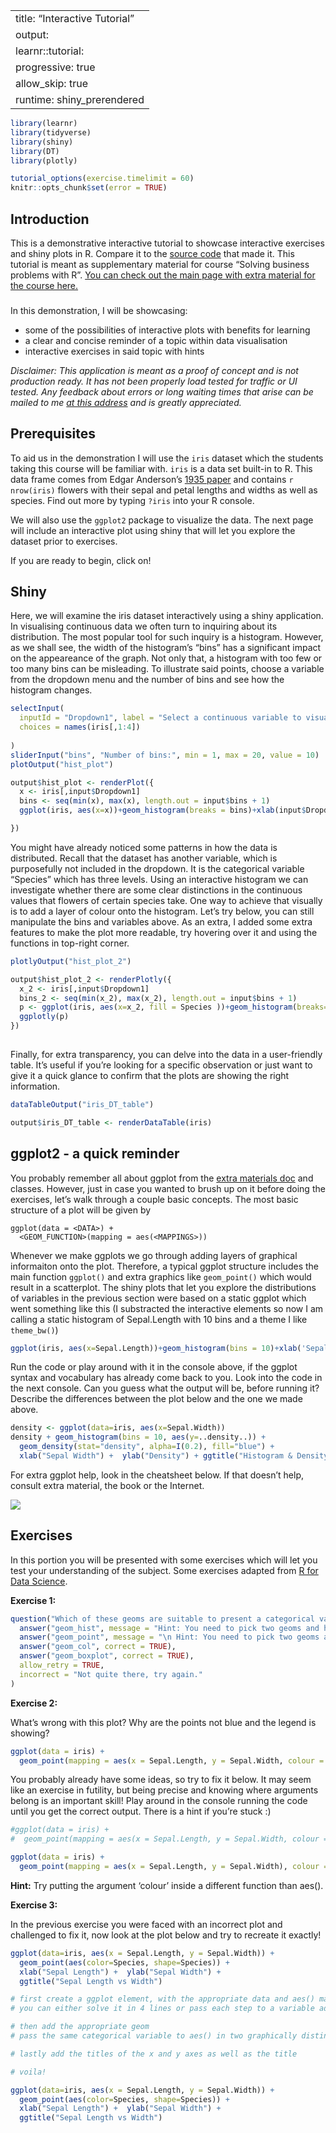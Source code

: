 
---
title: "Interactive Tutorial"
output: 
  learnr::tutorial:
    progressive: true
    allow_skip: true
runtime: shiny_prerendered
---

```r
library(learnr)
library(tidyverse)
library(shiny)
library(DT)
library(plotly)

tutorial_options(exercise.timelimit = 60)
knitr::opts_chunk$set(error = TRUE)
```

## Introduction 

This is a demonstrative interactive tutorial to showcase interactive exercises and shiny plots in R. Compare it to the [source code](https://github.com/rstudio/learnr/tree/master/inst/tutorials/ex-data-filter/ex-data-filter.Rmd) that made it. This tutorial is meant as supplementary material for course "Solving business problems with R". [You can check out the main page with extra material for the course here.](https://rpubs.com/jendrek/611158)

###  

In this demonstration, I will be showcasing: 

* some of the possibilities of interactive plots with benefits for learning 
* a clear and concise reminder of a topic within data visualisation
* interactive exercises in said topic with hints

_Disclaimer: This application is meant as a proof of concept and is not production ready. It has not been properly load tested for traffic or UI tested. Any feedback about errors or long waiting times that arise can be mailed to me [at this address](mailto:201811497@post.au.dk) and is greatly appreciated._



## Prerequisites

To aid us in the demonstration I will use the `iris` dataset which the students taking this course will be familiar with. `iris` is a data set built-in to R. This data frame comes from Edgar Anderson's [1935 paper](https://stat.ethz.ch/R-manual/R-devel/library/datasets/html/iris.html) and contains  `r nrow(iris)` flowers with their sepal and petal lengths and widths as well as species. Find out more by typing `?iris` into your R console.

We will also use the `ggplot2` package to visualize the data. The next page will include an interactive plot using shiny that will let you explore the dataset prior to exercises.

If you are ready to begin, click on!

## Shiny

Here, we will examine the iris dataset interactively using a shiny application. In visualising continuous data we often turn to inquiring about its distribution. The most popular tool for such inquiry is a histogram. However, as we shall see, the width of the histogram's "bins" has a significant impact on the appeareance of the graph. Not only that, a histogram with too few or too many bins can be misleading. To illustrate said points, choose a variable from the dropdown menu and the number of bins and see how the histogram changes.

```r
selectInput(
  inputId = "Dropdown1", label = "Select a continuous variable to visualise",
  choices = names(iris[,1:4])
  
)
sliderInput("bins", "Number of bins:", min = 1, max = 20, value = 10)
plotOutput("hist_plot")

```

```r
output$hist_plot <- renderPlot({
  x <- iris[,input$Dropdown1]
  bins <- seq(min(x), max(x), length.out = input$bins + 1)
  ggplot(iris, aes(x=x))+geom_histogram(breaks = bins)+xlab(input$Dropdown1)+theme_bw()

})
```
  
You might have already noticed some patterns in how the data is distributed. Recall that the dataset has another variable, which is purposefully not included in the dropdown. It is the categorical variable "Species" which has three levels. Using an interactive histogram we can investigate whether there are some clear distinctions in the continuous values that flowers of certain species take. One way to achieve that visually is to add a layer of colour onto the histogram. Let's try below, you can still manipulate the bins and variables above. As an extra, I added some extra features to make the plot more readable, try hovering over it and using the functions in top-right corner.

```r
plotlyOutput("hist_plot_2")
```

```r

output$hist_plot_2 <- renderPlotly({
  x_2 <- iris[,input$Dropdown1]
  bins_2 <- seq(min(x_2), max(x_2), length.out = input$bins + 1)
  p <- ggplot(iris, aes(x=x_2, fill = Species ))+geom_histogram(breaks=bins_2)+xlab(input$Dropdown1)+theme_bw()
  ggplotly(p)
})
 
```
  
  
Finally, for extra transparency, you can delve into the data in a user-friendly table. It's useful if you're looking for a specific observation or just want to give it a quick glance to confirm that the plots are showing the right information.

   
```r
dataTableOutput("iris_DT_table")

```
  
  
```r
output$iris_DT_table <- renderDataTable(iris)
```

## ggplot2 - a quick reminder

You probably remember all about ggplot from the [extra materials doc](https://rpubs.com/jendrek/611158) and classes. However, just in case you wanted to brush up on it before doing the exercises, let's walk through a couple basic concepts. The most basic structure of a plot will be given by 

```
ggplot(data = <DATA>) + 
  <GEOM_FUNCTION>(mapping = aes(<MAPPINGS>))
```

Whenever we make ggplots we go through adding layers of graphical informaiton onto the plot. Therefore, a typical ggplot structure includes the main function `ggplot()` and extra graphics like `geom_point()` which would result in a scatterplot. The shiny plots that let you explore the distributions of variables in the previous section were based on a static ggplot which went something like this (I substracted the interactive elements so now I am calling a static histogram of Sepal.Length with 10 bins and a theme I like `theme_bw()`)

```r
ggplot(iris, aes(x=Sepal.Length))+geom_histogram(bins = 10)+xlab('Sepal.Length')+theme_bw()
```

Run the code or play around with it in the console above, if the ggplot syntax and vocabulary has already come back to you. Look into the code in the next console. Can you guess what the output will be, before running it? Describe the differences between the plot below and the one we made above.

```r
density <- ggplot(data=iris, aes(x=Sepal.Width))
density + geom_histogram(bins = 10, aes(y=..density..)) +
  geom_density(stat="density", alpha=I(0.2), fill="blue") +
  xlab("Sepal Width") +  ylab("Density") + ggtitle("Histogram & Density Curve") + theme_bw()
```

For extra ggplot help, look in the cheatsheet below. If that doesn't help, consult extra material, the book or the Internet.

![](images/Ggplotcheat.png)

## Exercises

In this portion you will be presented with some exercises which will let you test your understanding of the subject. Some exercises adapted from [R for Data Science](https://r4ds.had.co.nz/).

__Exercise 1:__

```r
question("Which of these geoms are suitable to present a categorical variable $x$?",
  answer("geom_hist", message = "Hint: You need to pick two geoms and hist is not one of them."),
  answer("geom_point", message = "\n Hint: You need to pick two geoms and point is not one of them."),
  answer("geom_col", correct = TRUE),
  answer("geom_boxplot", correct = TRUE),
  allow_retry = TRUE,
  incorrect = "Not quite there, try again."
)
```

__Exercise 2:__

What's wrong with this plot? Why are the points not blue and the legend is showing? 

```r
ggplot(data = iris) + 
  geom_point(mapping = aes(x = Sepal.Length, y = Sepal.Width, colour = "blue"))
```

You probably already have some ideas, so try to fix it below. It may seem like an exercise in futility, but being precise and knowing where arguments belong is an important skill! Play around in the console running the code until you get the correct output. There is a hint if you're stuck :)

```r
#ggplot(data = iris) + 
#  geom_point(mapping = aes(x = Sepal.Length, y = Sepal.Width, colour = "blue"))
```
```r
ggplot(data = iris) + 
  geom_point(mapping = aes(x = Sepal.Length, y = Sepal.Width), colour = "blue")
```
<div id="ex3-hint">
**Hint:** Try putting the argument 'colour' inside a different function than aes().
</div>

__Exercise 3:__

In the previous exercise you were faced with an incorrect plot and challenged to fix it, now look at the plot below and try to recreate it exactly!

```r
ggplot(data=iris, aes(x = Sepal.Length, y = Sepal.Width)) +
  geom_point(aes(color=Species, shape=Species)) +
  xlab("Sepal Length") +  ylab("Sepal Width") +
  ggtitle("Sepal Length vs Width")
```

```r
# first create a ggplot element, with the appropriate data and aes() mappings. 
# you can either solve it in 4 lines or pass each step to a variable adding subsequent layers :)

# then add the appropriate geom
# pass the same categorical variable to aes() in two graphically distinctive ways

# lastly add the titles of the x and y axes as well as the title

# voila!
```

```r
ggplot(data=iris, aes(x = Sepal.Length, y = Sepal.Width)) +
  geom_point(aes(color=Species, shape=Species)) +
  xlab("Sepal Length") +  ylab("Sepal Width") +
  ggtitle("Sepal Length vs Width")
```



